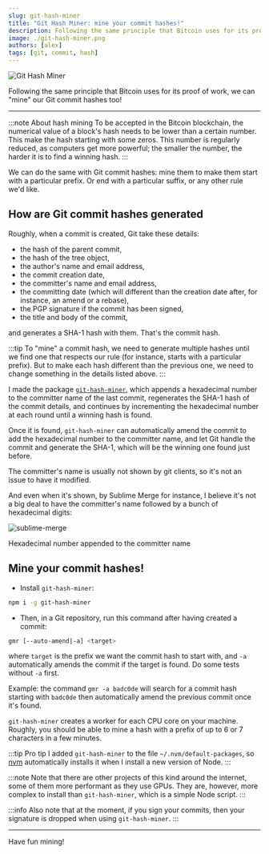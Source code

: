 ```yaml
---
slug: git-hash-miner
title: "Git Hash Miner: mine your commit hashes!"
description: Following the same principle that Bitcoin uses for its proof of work, we can "mine" our Git commit hashes too!
image: ./git-hash-miner.png
authors: [alex]
tags: [git, commit, hash]
---
```



<Image
	src={gitHashMiner}
	alt="Git Hash Miner"
	legend="Git hashes mined with Git Hash Miner"
/>

Following the same principle that Bitcoin uses for its proof of work, we can "mine" our Git commit hashes too!

<!--truncate-->

---

:::note About hash mining
To be accepted in the Bitcoin blockchain, the numerical value of a block's hash needs to be lower than a certain number. This make the hash starting with some zeros. This number is regularly reduced, as computers get more powerful; the smaller the number, the harder it is to find a winning hash.
:::

We can do the same with Git commit hashes: mine them to make them start with a particular prefix. Or end with a particular suffix, or any other rule we'd like.

## How are Git commit hashes generated

Roughly, when a commit is created, Git take these details:

- the hash of the parent commit,
- the hash of the tree object,
- the author's name and email address,
- the commit creation date,
- the committer's name and email address,
- the committing date (which will different than the creation date after, for instance, an amend or a rebase),
- the PGP signature if the commit has been signed,
- the title and body of the commit,

and generates a SHA-1 hash with them. That's the commit hash.

:::tip
To "mine" a commit hash, we need to generate multiple hashes until we find one that respects our rule (for instance, starts with a particular prefix). But to make each hash different than the previous one, we need to change something in the details listed above.
:::

I made the package [`git-hash-miner`](https://npmjs.com/package/git-hash-miner), which appends a hexadecimal number to the committer name of the last commit, regenerates the SHA-1 hash of the commit details, and continues by incrementing the hexadecimal number at each round until a winning hash is found.

Once it is found, `git-hash-miner` can automatically amend the commit to add the hexadecimal number to the committer name, and let Git handle the commit and generate the SHA-1, which will be the winning one found just before.

The committer's name is usually not shown by git clients, so it's not an issue to have it modified.

And even when it's shown, by Sublime Merge for instance, I believe it's not a big deal to have the committer's name followed by a bunch of hexadecimal digits:

<div style={{ textAlign: "center" }}>

![sublime-merge](./sublime-merge.png)

</div>

<ImageLegend>Hexadecimal number appended to the committer name</ImageLegend>

## Mine your commit hashes!

- Install `git-hash-miner`:

```bash
npm i -g git-hash-miner
```

- Then, in a Git repository, run this command after having created a commit:

```bash
gmr [--auto-amend|-a] <target>
```

where `target` is the prefix we want the commit hash to start with, and `-a` automatically amends the commit if the target is found. Do some tests without `-a` first.

Example: the command `gmr -a badc0de` will search for a commit hash starting with `badc0de` then automatically amend the previous commit once it's found.

`git-hash-miner` creates a worker for each CPU core on your machine. Roughly, you should be able to mine a hash with a prefix of up to 6 or 7 characters in a few minutes.

:::tip Pro tip
I added `git-hash-miner` to the file `~/.nvm/default-packages`, so [nvm](https://github.com/nvm-sh/nvm) automatically installs it when I install a new version of Node.
:::

:::note
Note that there are other projects of this kind around the internet, some of them more performant as they use GPUs. They are, however, more complex to install than `git-hash-miner`, which is a simple Node script.
:::

:::info
Also note that at the moment, if you sign your commits, then your signature is dropped when using `git-hash-miner`.
:::

---

Have fun mining!
